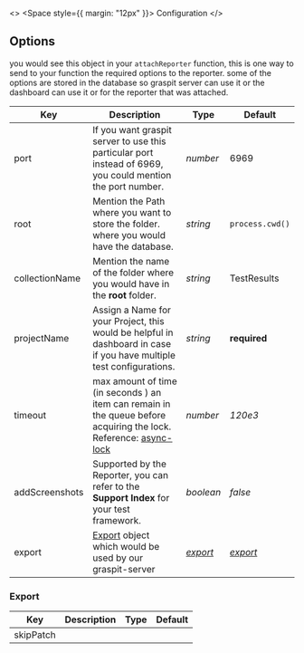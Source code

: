 
<>
	<Space style={{ margin: "12px" }}>
		<Tag color="orange">Configuration</Tag>
	</Space>
</>

## Options

you would see this object in your `attachReporter` function, this is one way to send to your function the required options to the reporter.
some of the options are stored in the database so graspit server can use it or the dashboard can use it or for the reporter that was attached.

| Key            | Description                                                                                                                                                               | Type                | Default             |
| -------------- | ------------------------------------------------------------------------------------------------------------------------------------------------------------------------- | ------------------- | ------------------- |
| port           | If you want graspit server to use this particular port instead of 6969, you could mention the port number.                                                                | _number_            | 6969                |
| root           | Mention the Path where you want to store the folder. where you would have the database.                                                                                   | _string_            | `process.cwd()`     |
| collectionName | Mention the name of the folder where you would have in the **root** folder.                                                                                               | _string_            | TestResults         |
| projectName    | Assign a Name for your Project, this would be helpful in dashboard in case if you have multiple test configurations.                                                      | _string_            | **required**        |
| timeout        | max amount of time (in seconds ) an item can remain in the queue before acquiring the lock. Reference: [async-lock](https://github.com/rogierschouten/async-lock#options) | _number_            | _120e3_             |
| addScreenshots | Supported by the Reporter, you can refer to the **Support Index** for your test framework.                                                                                | _boolean_           | _false_             |
| export         | [Export](#export) object which would be used by our graspit-server                                                                                                        | _[export](#export)_ | _[export](#export)_ |

### Export

| Key       | Description | Type | Default |
| --------- | ----------- | ---- | ------- |
| skipPatch |
